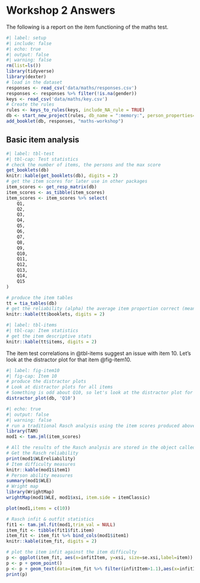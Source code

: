 # Workshop 2 Answers
The following is a report on the item functioning of the maths test.

```r
#| label: setup
#| include: false
#| echo: true
#| output: false
#| warning: false
rm(list=ls())
library(tidyverse)
library(dexter)
# load in the dataset
responses <- read_csv('data/maths/responses.csv')
responses <- responses %>% filter(!is.na(gender))
keys <- read_csv('data/maths/key.csv')
# Create the rules
rules <- keys_to_rules(keys, include_NA_rule = TRUE)
db <- start_new_project(rules, db_name = ":memory:", person_properties=list(gender=""))
add_booklet(db, responses, "maths-workshop") 
```

## Basic item analysis

```r
#| label: tbl-test
#| tbl-cap: Test statistics
# check the number of items, the persons and the max score
get_booklets(db)
knitr::kable(get_booklets(db), digits = 2)
# get the item scores for later use in other packages
item_scores <- get_resp_matrix(db)
item_scores <- as_tibble(item_scores)
item_scores <- item_scores %>% select(
    Q1,
    Q2,
    Q3,
    Q4,
    Q5,
    Q6,
    Q7,
    Q8,
    Q9,
    Q10,
    Q11,
    Q12,
    Q13,
    Q14,
    Q15
)
```

```r
# produce the item tables
tt = tia_tables(db)
# get the reliability (alpha) the average item proportion correct (mean_pvalue) and the average test item correlations
knitr::kable(tt$booklets, digits = 2)
```

```r
#| label: tbl-items
#| tbl-cap: Item statistics
# get the item descriptive stats
knitr::kable(tt$items, digits = 2)
```

The item test correlations in @tbl-items suggest an issue with item 10. Let's look at the distractor plot for that item @fig-item10.

```r
#| label: fig-item10
#| fig-cap: Item 10
# produce the distractor plots
# Look at distractor plots for all items
# Something is odd about Q10, so let's look at the distractor plot for that item
distractor_plot(db, 'Q10')
```

```r
#| echo: true
#| output: false
#| warning: false
# run a traditional Rasch analysis using the item scores produced above
library(TAM)
mod1 <- tam.jml(item_scores)


```

```r
# All the results of the Rasch analysis are stored in the object called "mod1"
# Get the Rasch reliability
print(mod1$WLEreliability)
# Item difficulty measures
knitr::kable(mod1$item1)
# Person ability measures
summary(mod1$WLE)
# Wright map
library(WrightMap)
wrightMap(mod1$WLE, mod1$xsi, item.side = itemClassic)
```

```r
plot(mod1,items = c(10))
```

```r
# Rasch infit & outfit statistics
fit1 <- tam.jml.fit(mod1,trim_val = NULL)
item_fit <- tibble(fit1$fit.item)
item_fit <- item_fit %>% bind_cols(mod1$item1)
knitr::kable(item_fit, digits = 2)
```

```r
# plot the item infit against the item difficulty
p <- ggplot(item_fit, aes(x=infitItem, y=xsi, size=se.xsi,label=item))
p <- p + geom_point()
p <- p + geom_text(data=item_fit %>% filter(infitItem>1.1),aes(x=infitItem, y=xsi,label=item,size=4),nudge_y=0.15, nudge_x = -0.005)
print(p)
```